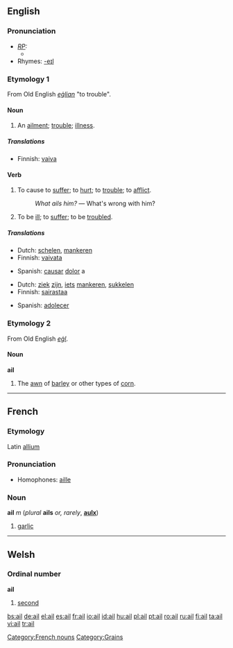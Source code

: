 {{see|-ail}}
==English==

===Pronunciation===
* ''[[RP]]:''
** {{IPA|/eɪl/}}
*Rhymes: [[Rhymes:English:-eɪl|-eɪl]]

===Etymology 1===
From Old English ''[[eġlian]]'' "to trouble".

====Noun====
{{en-noun}}

# An [[ailment]]; [[trouble]]; [[illness]].

=====Translations=====
{{trans-top|An ailment; trouble; illness}}
*Finnish: [[vaiva]]
{{trans-mid}}
{{trans-bottom}}

====Verb====
{{en-verb}}

# {{transitive}} To cause to [[suffer]]; to [[hurt]]; to [[trouble]]; to [[afflict]].
#: ''What ails him?'' &mdash; What's wrong with him?
# {{intransitive}} To be [[ill]]; to [[suffer]]; to be [[troubled]].

=====Translations=====
{{trans-top|to cause to suffer}}
*Dutch: [[schelen]], [[mankeren]]
*Finnish: [[vaivata]]
{{trans-mid}}
*Spanish: [[causar]] [[dolor]] a
{{trans-bottom}}

{{trans-top|to be ill}}
*Dutch: [[ziek]] [[zijn]], [[iets]] [[mankeren]], [[sukkelen]]
*Finnish: [[sairastaa]]
{{trans-mid}}
*Spanish: [[adolecer]]
{{trans-bottom}}

===Etymology 2===
From Old English ''[[eġl]]''.

====Noun====
'''ail'''

# The [[awn]] of [[barley]] or other types of [[corn]].

----

==French==

===Etymology===
Latin [[allium]]

===Pronunciation===
*Homophones: [[aille]]

===Noun===
'''ail''' ''m'' (''plural'' '''ails''' ''or, rarely'', '''[[aulx]]''')

# [[garlic]]

[[Category:French nouns]]

----

==Welsh==

===Ordinal number===
'''ail'''

# [[second]]

[[Category:Grains]]

[[bs:ail]]
[[de:ail]]
[[el:ail]]
[[es:ail]]
[[fr:ail]]
[[io:ail]]
[[id:ail]]
[[hu:ail]]
[[pl:ail]]
[[pt:ail]]
[[ro:ail]]
[[ru:ail]]
[[fi:ail]]
[[ta:ail]]
[[vi:ail]]
[[tr:ail]]